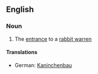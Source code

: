 ==English==

===Noun===
{{en-noun|sg=[[rabbit]] [[hole]]}}

# The [[entrance]] to a [[rabbit warren]]

====Translations====
{{top}}
*German: [[Kaninchenbau]] {{m}}
{{mid}}

{{bottom}}
